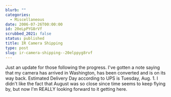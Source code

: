 ```yaml
---
blurb: ""
categories:
  - Miscellaneous
date: 2006-07-26T00:00:00
id: 20eLpPYG8rVf
scrubbed_2021: false
status: published
title: IR Camera Shipping
type: post
slug: ir-camera-shipping--20elppyg8rvf
---
```


Just an update for those following the progress. I've gotten a note
saying that my camera has arrived in Washington, has been converted
and is on its way back. Estimated Delivery Day according to UPS is
Tuesday, Aug. 1. I didn't like the fact that August was so close
since time seems to keep flying by, but now I'm REALLY looking
forward to it getting here.